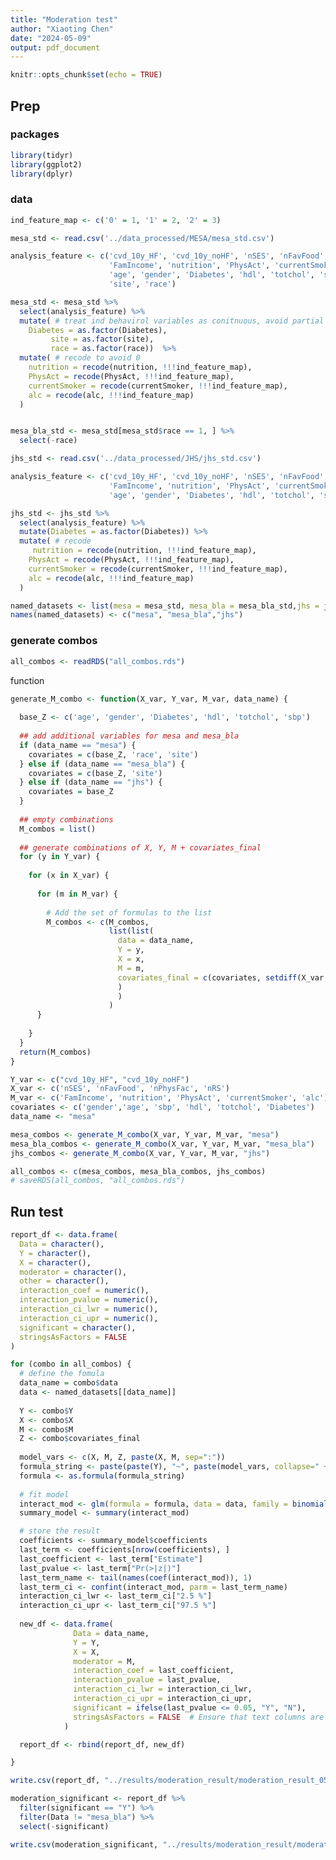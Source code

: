 ```yaml
---
title: "Moderation test"
author: "Xiaoting Chen"
date: "2024-05-09"
output: pdf_document
---
```


```r
knitr::opts_chunk$set(echo = TRUE)
```

## Prep

### packages
```r
library(tidyr)
library(ggplot2)
library(dplyr)
```

### data

```r
ind_feature_map <- c('0' = 1, '1' = 2, '2' = 3)
```

```r
mesa_std <- read.csv('../data_processed/MESA/mesa_std.csv')

analysis_feature <- c('cvd_10y_HF', 'cvd_10y_noHF', 'nSES', 'nFavFood', 'nPhysFac', 'nRS',
                      'FamIncome', 'nutrition', 'PhysAct', 'currentSmoker', 'alc',
                      'age', 'gender', 'Diabetes', 'hdl', 'totchol', 'sbp',
                      'site', 'race')

mesa_std <- mesa_std %>%
  select(analysis_feature) %>%
  mutate( # treat ind behavirol variables as conitnuous, avoid partial significant 
    Diabetes = as.factor(Diabetes),
         site = as.factor(site),
         race = as.factor(race))  %>%
  mutate( # recode to avoid 0
    nutrition = recode(nutrition, !!!ind_feature_map),
    PhysAct = recode(PhysAct, !!!ind_feature_map),
    currentSmoker = recode(currentSmoker, !!!ind_feature_map),
    alc = recode(alc, !!!ind_feature_map)
  )


mesa_bla_std <- mesa_std[mesa_std$race == 1, ] %>%
  select(-race)
```

```r
jhs_std <- read.csv('../data_processed/JHS/jhs_std.csv')

analysis_feature <- c('cvd_10y_HF', 'cvd_10y_noHF', 'nSES', 'nFavFood', 'nPhysFac', 'nRS',
                      'FamIncome', 'nutrition', 'PhysAct', 'currentSmoker', 'alc',
                      'age', 'gender', 'Diabetes', 'hdl', 'totchol', 'sbp')

jhs_std <- jhs_std %>%
  select(analysis_feature) %>%
  mutate(Diabetes = as.factor(Diabetes)) %>%
  mutate( # recode 
     nutrition = recode(nutrition, !!!ind_feature_map),
    PhysAct = recode(PhysAct, !!!ind_feature_map),
    currentSmoker = recode(currentSmoker, !!!ind_feature_map),
    alc = recode(alc, !!!ind_feature_map)
  )
```

```r
named_datasets <- list(mesa = mesa_std, mesa_bla = mesa_bla_std,jhs = jhs_std)
names(named_datasets) <- c("mesa", "mesa_bla","jhs")
```

### generate combos

```r
all_combos <- readRDS("all_combos.rds")
```

function
```r
generate_M_combo <- function(X_var, Y_var, M_var, data_name) {
  
  base_Z <- c('age', 'gender', 'Diabetes', 'hdl', 'totchol', 'sbp')
  
  ## add additional variables for mesa and mesa_bla
  if (data_name == "mesa") {
    covariates = c(base_Z, 'race', 'site')
  } else if (data_name == "mesa_bla") {
    covariates = c(base_Z, 'site')
  } else if (data_name == "jhs") {
    covariates = base_Z
  }
  
  ## empty combinations
  M_combos = list()
  
  ## generate combinations of X, Y, M + covariates_final
  for (y in Y_var) {
    
    for (x in X_var) {
      
      for (m in M_var) {
        
        # Add the set of formulas to the list
        M_combos <- c(M_combos, 
                      list(list(
                        data = data_name,
                        Y = y,
                        X = x,
                        M = m,
                        covariates_final = c(covariates, setdiff(X_var, x), setdiff(M_var, m))
                        )
                        )
                      )
      }
       
    }
  }
  return(M_combos)
}
```


```r
Y_var <- c("cvd_10y_HF", "cvd_10y_noHF")
X_var <- c('nSES', 'nFavFood', 'nPhysFac', 'nRS')
M_var <- c('FamIncome', 'nutrition', 'PhysAct', 'currentSmoker', 'alc')
covariates <- c('gender','age', 'sbp', 'hdl', 'totchol', 'Diabetes')
data_name <- "mesa" 

mesa_combos <- generate_M_combo(X_var, Y_var, M_var, "mesa")
mesa_bla_combos <- generate_M_combo(X_var, Y_var, M_var, "mesa_bla")
jhs_combos <- generate_M_combo(X_var, Y_var, M_var, "jhs")

all_combos <- c(mesa_combos, mesa_bla_combos, jhs_combos)
# saveRDS(all_combos, "all_combos.rds")
```

## Run test

```r
report_df <- data.frame(
  Data = character(),
  Y = character(),
  X = character(),
  moderator = character(),
  other = character(),
  interaction_coef = numeric(),
  interaction_pvalue = numeric(),
  interaction_ci_lwr = numeric(),
  interaction_ci_upr = numeric(),
  significant = character(),
  stringsAsFactors = FALSE 
)

for (combo in all_combos) {
  # define the fomula
  data_name = combo$data
  data <- named_datasets[[data_name]]
  
  Y <- combo$Y
  X <- combo$X
  M <- combo$M
  Z <- combo$covariates_final
  
  model_vars <- c(X, M, Z, paste(X, M, sep=":"))
  formula_string <- paste(paste(Y), "~", paste(model_vars, collapse=" + "))
  formula <- as.formula(formula_string)
  
  # fit model
  interact_mod <- glm(formula = formula, data = data, family = binomial())
  summary_model <- summary(interact_mod)

  # store the result
  coefficients <- summary_model$coefficients
  last_term <- coefficients[nrow(coefficients), ]
  last_coefficient <- last_term["Estimate"]
  last_pvalue <- last_term["Pr(>|z|)"]
  last_term_name <- tail(names(coef(interact_mod)), 1)
  last_term_ci <- confint(interact_mod, parm = last_term_name)
  interaction_ci_lwr <- last_term_ci["2.5 %"]
  interaction_ci_upr <- last_term_ci["97.5 %"]
  
  new_df <- data.frame(
              Data = data_name,
              Y = Y,
              X = X,
              moderator = M,
              interaction_coef = last_coefficient,
              interaction_pvalue = last_pvalue,
              interaction_ci_lwr = interaction_ci_lwr,
              interaction_ci_upr = interaction_ci_upr,
              significant = ifelse(last_pvalue <= 0.05, "Y", "N"),
              stringsAsFactors = FALSE  # Ensure that text columns are not converted to factors
            )

  report_df <- rbind(report_df, new_df)

}
```

```r
write.csv(report_df, "../results/moderation_result/moderation_result_0529.csv", row.names = FALSE, quote = TRUE, sep = ",", fileEncoding = "UTF-8")
```

```r
moderation_significant <- report_df %>%
  filter(significant == "Y") %>%
  filter(Data != "mesa_bla") %>%
  select(-significant)

write.csv(moderation_significant, "../results/moderation_result/moderation_significant_0529.csv", row.names = FALSE, quote = TRUE, sep = ",", fileEncoding = "UTF-8")
```
